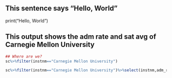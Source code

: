## This sentence says "Hello, World"
print("Hello, World")


## This output shows the adm rate and sat avg of Carnegie Mellon University
```r
## Where are we?
sc%>%filter(instnm=="Carnegie Mellon University")

sc%>%filter(instnm=="Carnegie Mellon University")%>%select(instnm,adm_rate,sat_avg )
```